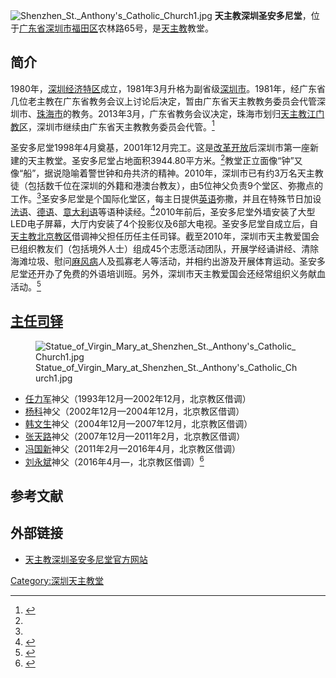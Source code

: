 [[File:Shenzhen_St._Anthony's_Catholic_Church1.jpg|thumb]]
'''天主教深圳圣安多尼堂'''，位于[[广东省|广东省]][[深圳市|深圳市]][[福田区|福田区]]农林路65号，是[[天主教|天主教]]教堂。

==简介==
1980年，[[深圳经济特区|深圳经济特区]]成立，1981年3月升格为副省级[[深圳市|深圳市]]。1981年，经广东省几位老主教在广东省教务会议上讨论后决定，暂由广东省天主教教务委员会代管深圳市、[[珠海市|珠海市]]的教务。2013年3月，广东省教务会议决定，珠海市划归[[天主教江门教区|天主教江门教区]]，深圳市继续由广东省天主教教务委员会代管。<ref>{{Cite web |url = http://www.chinacatholic.org/News/show/id/30840/p/2.html |title = 深圳天主教会：一个典型的城市化移民教会团体（一） |author = 张光来 |date =  |publisher = 信德报2015年2月12日第7期（总第617期） |language =  |accessdate =  |quote =  |archive-date = 2016年12月28日 |archive-url = https://web.archive.org/web/20161228195710/http://www.chinacatholic.org/News/show/id/30840/p/2.html |dead-url = no }}</ref>

圣安多尼堂1998年4月奠基，2001年12月完工。这是[[改革开放|改革开放]]后深圳市第一座新建的天主教堂。圣安多尼堂占地面积3944.80平方米。<ref name=jj/>教堂正立面像“钟”又像“船”，据说隐喻着警世钟和舟共济的精神。2010年，深圳市已有约3万名天主教徒（包括数千位在深圳的外籍和港澳台教友），由5位神父负责9个堂区、弥撒点的工作。<ref name=nfrb/>圣安多尼堂是个国际化堂区，每主日提供[[英语|英语]]弥撒，并且在特殊节日加设[[法语|法语]]、[[德语|德语]]、[[意大利语|意大利语]]等语种读经。<ref name=jj>{{Cite web |url = http://www.szsadn.com/church-intro/ |title = 堂区简介 |author =  |date = 2016-01-03 |publisher = 天主教深圳圣安多尼堂 |language =  |accessdate =  |quote =  |archive-url = https://web.archive.org/web/20160701112522/http://www.szsadn.com/church-intro/ |archive-date = 2016-07-01 |dead-url = yes }}</ref>2010年前后，圣安多尼堂外墙安装了大型LED电子屏幕，大厅内安装了4个投影仪及6部大电视。圣安多尼堂自成立后，自[[天主教北京教区|天主教北京教区]]借调神父担任历任主任司铎。截至2010年，深圳市天主教爱国会已组织教友们（包括境外人士）组成45个志愿活动团队，开展学经诵讲经、清除海滩垃圾、慰问[[麻风病|麻风病]]人及孤寡老人等活动，并相约出游及开展体育运动。圣安多尼堂还开办了免费的外语培训班。另外，深圳市天主教爱国会还经常组织义务献血活动。<ref name=nfrb>{{Cite web |url = http://epaper.southcn.com/nfdaily/html/2010-08/13/content_6870115.htm |title = 特区里的年轻教堂 |author =  |date = 2010-08-13 |publisher = 南方日报 |language =  |accessdate =  |quote =  |archive-date = 2016-12-28 |archive-url = https://web.archive.org/web/20161228201717/http://epaper.southcn.com/nfdaily/html/2010-08/13/content_6870115.htm |dead-url = no }}</ref>

==[[主任司铎|主任司铎]]==
[[File:Statue_of_Virgin_Mary_at_Shenzhen_St._Anthony's_Catholic_Church1.jpg|thumb]]
*[[任力军|任力军]]神父（1993年12月—2002年12月，北京教区借调）
*[[杨科|杨科]]神父（2002年12月—2004年12月，北京教区借调）
*[[韩文生|韩文生]]神父（2004年12月—2007年12月，北京教区借调）
*[[张天路|张天路]]神父（2007年12月—2011年2月，北京教区借调）
*[[冯国新|冯国新]]神父（2011年2月—2016年4月，北京教区借调）
*[[刘永斌|刘永斌]]神父（2016年4月—，北京教区借调）<ref>{{Cite web|url =  http://www.szsadn.com/priests/|title =  历任神父|author =  |date =  2016-06-24|publisher =  天主教深圳圣安多尼堂|language =  |accessdate =  |quote =  |archive-date =  2018-12-25|archive-url =  https://web.archive.org/web/20181225101004/http://www.szsadn.com/priests/|dead-url =  yes}}</ref>

==参考文献==
{{commonscat|St. Anthony's Catholic Church (Shenzhen)}}
{{reflist}}

==外部链接==
*[http://www.szsadn.com 天主教深圳圣安多尼堂官方网站] {{Wayback|url=http://www.szsadn.com/ |date=20200921175453 }}

[[Category:深圳天主教堂|Category:深圳天主教堂]]